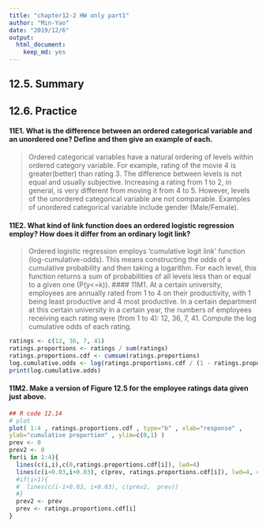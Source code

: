 ```yaml
---
title: "chapter12-2 HW only part1"
author: "Min-Yao"
date: "2019/12/6"
output: 
  html_document: 
    keep_md: yes
---
```


## 12.5. Summary
## 12.6. Practice

#### 11E1. What is the difference between an ordered categorical variable and an unordered one? Define and then give an example of each.

> Ordered categorical variables have a natural ordering of levels within ordered category variable. For example, rating of the movie 4 is greater(better) than rating 3. The difference between levels is not equal and usually subjective. Increasing a rating from 1 to 2, in general, is very different from moving it from 4 to 5. 
> However, levels of the unordered categorical variable are not comparable. Examples of unordered categorical variable include gender (Male/Female).

#### 11E2. What kind of link function does an ordered logistic regression employ? How does it differ from an ordinary logit link?

> Ordered logistic regression employs 'cumulative logit link' function (log-cumulative-odds). This means constructing the odds of a cumulative probability and then taking a logarithm. For each level, this function returns a sum of probabilities of all levels less than or equal to a given one (P(y<=k)).
#### 11M1. At a certain university, employees are annually rated from 1 to 4 on their productivity, with 1 being least productive and 4 most productive. In a certain department at this certain university in a certain year, the numbers of employees receiving each rating were (from 1 to 4): 12, 36, 7, 41. Compute the log cumulative odds of each rating.

```r
ratings <- c(12, 36, 7, 41)
ratings.proportions <- ratings / sum(ratings)
ratings.proportions.cdf <- cumsum(ratings.proportions)
log.cumulative.odds <- log(ratings.proportions.cdf / (1 - ratings.proportions.cdf))
print(log.cumulative.odds)
```

#### 11M2. Make a version of Figure 12.5 for the employee ratings data given just above.

```r
## R code 12.14
# plot
plot( 1:4 , ratings.proportions.cdf , type="b" , xlab="response" ,
ylab="cumulative proportion" , ylim=c(0,1) )
prev <- 0
prev2 <- 0
for(i in 1:4){
  lines(c(i,i),c(0,ratings.proportions.cdf[i]), lwd=4)
  lines(c(i+0.03,i+0.03), c(prev, ratings.proportions.cdf[i]), lwd=4, col='blue')
  #if(i>1){
  #  lines(c(i-1+0.03, i+0.03), c(prev2,  prev))
  #}
  prev2 <- prev
  prev <- ratings.proportions.cdf[i]
}
```
